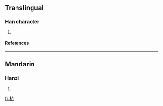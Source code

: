 ==Translingual==
===Han character===
{{Han char|rn=75|rad=木|as=05|sn=9|four=|canj=木十廿 (DJT)}}
# {{defn|Han|sort=木05}}
====References====
{{Han ref|kx=0518.020|dkj=14597|dj=0906.020|hdz=21176.130|uh=67BF|ud=26559}}

----
==Mandarin==
===Hanzi===
{{cmn-hanzi|pin=[[niè]] (nie4)|wg=nieh<sup>4</sup>}}
# {{defn|Mandarin}}

[[fr:枿]]